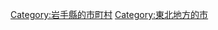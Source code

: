 {{Commonscat|Kitakami, Iwate‎}}
{{Catmore}}

{{DEFAULTSORT:Kitakami-shi}}
[[Category:岩手縣的市町村|Category:岩手縣的市町村]]
[[Category:東北地方的市|Category:東北地方的市]]